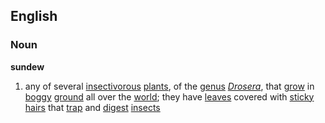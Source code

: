==English==
===Noun===
{{wikipedia}}
'''sundew'''
#any of several [[insectivorous]] [[plant]]s, of the [[genus]] ''[[Drosera]]'', that [[grow]] in [[boggy]] [[ground]] all over the [[world]]; they have [[leaves]] covered with [[sticky]] [[hair]]s that [[trap]] and [[digest]] [[insect]]s